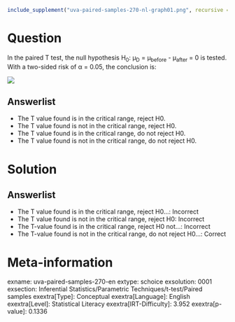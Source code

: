 ```r
include_supplement("uva-paired-samples-270-nl-graph01.png", recursive = TRUE)
```

Question
========

In the paired T test, the null hypothesis H~0~: μ~D~ = μ~before~ - μ~after~ = 0 is tested. With a two-sided risk of α = 0.05, the conclusion is:

![](uva-paired-samples-270-nl-graph01.png)

Answerlist
----------

* The T value found is in the critical range, reject H0.
* The T value found is not in the critical range, reject H0.
* The T value found is in the critical range, do not reject H0.
* The T value found is not in the critical range, do not reject H0.

Solution
========

Answerlist
----------

* The T value found is in the critical range, reject H0...: Incorrect
* The T value found is not in the critical range, reject H0: Incorrect
* The T-value found is in the critical range, reject H0 not...: Incorrect
* The T-value found is not in the critical range, do not reject H0...: Correct

Meta-information
================
exname: uva-paired-samples-270-en
extype: schoice
exsolution: 0001
exsection: Inferential Statistics/Parametric Techniques/t-test/Paired samples
exextra[Type]: Conceptual
exextra[Language]: English
exextra[Level]: Statistical Literacy
exextra[IRT-Difficulty]: 3.952
exextra[p-value]: 0.1336
